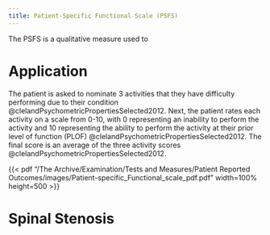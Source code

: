 ```yaml
---
title: Patient-Specific Functional Scale (PSFS)
---
```


The PSFS is a qualitative measure used to 

# Application

The patient is asked to nominate 3 activities that they have difficulty performing due to their condition @clelandPsychometricPropertiesSelected2012.
Next, the patient rates each activity on a scale from 0-10, with 0 representing an inability to perform the activity and 10 representing the ability to perform the activity at their prior level of function (PLOF) @clelandPsychometricPropertiesSelected2012.
The final score is an average of the three activity scores @clelandPsychometricPropertiesSelected2012.

{{< pdf "/The Archive/Examination/Tests and Measures/Patient Reported Outcomes/images/Patient-specific_Functional_scale_pdf.pdf" width=100% height=500 >}}



# Spinal Stenosis


